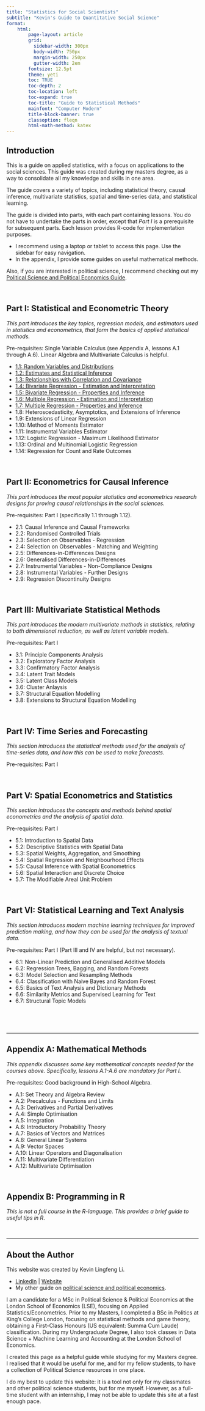 ```yaml
---
title: "Statistics for Social Scientists"
subtitle: "Kevin's Guide to Quantitative Social Science"
format:
    html:
        page-layout: article
        grid:
          sidebar-width: 300px
          body-width: 750px
          margin-width: 250px
          gutter-width: 2em
        fontsize: 12.5pt
        theme: yeti
        toc: TRUE
        toc-depth: 2
        toc-location: left
        toc-expand: true
        toc-title: "Guide to Statistical Methods"
        mainfont: "Computer Modern"
        title-block-banner: true
        classoption: fleqn
        html-math-method: katex
---
```


## Introduction

This is a guide on applied statistics, with a focus on applications to the social sciences. This guide was created during my masters degree, as a way to consolidate all my knowledge and skills in one area.

The guide covers a variety of topics, including statistical theory, causal inference, multivariate statistics, spatial and time-series data, and statistical learning.

The guide is divided into parts, with each part containing lessons. You do not have to undertake the parts in order, except that *Part I* is a prerequisite for subsequent parts. Each lesson provides R-code for implementation purposes.

-   I recommend using a laptop or tablet to access this page. Use the sidebar for easy navigation.
-   In the appendix, I provide some guides on useful mathematical methods.

Also, if you are interested in political science, I recommend checking out my [Political Science and Political Economics Guide](https://politicalscience.github.io).

<br />

## Part I: Statistical and Econometric Theory

*This part introduces the key topics, regression models, and estimators used in statistics and econometrics, that form the basics of applied statistical methods.*

Pre-requisites: Single Variable Calculus (see Appendix A, lessons A.1 through A.6). Linear Algebra and Multivariate Calculus is helpful.

-   [1.1: Random Variables and Distributions](https://statsnotes.github.io/theory/1.html)
-   [1.2: Estimates and Statistical Inference](https://statsnotes.github.io/theory/2.html)
-   [1.3: Relationships with Correlation and Covariance](https://statsnotes.github.io/theory/3.html)
-   [1.4: Bivariate Regression - Estimation and Interpretation](https://statsnotes.github.io/theory/4.html)
-   [1.5: Bivariate Regression - Properties and Inference](https://statsnotes.github.io/theory/5.html)
-   [1.6: Multiple Regression - Estimation and Interpretation](https://statsnotes.github.io/theory/6.html)
-   [1.7: Multiple Regression - Properties and Inference](https://statsnotes.github.io/theory/7.html)
-   1.8: Heteroscedasticity, Asymptotics, and Extensions of Inference
-   1.9: Extensions of Linear Regression
-   1.10: Method of Moments Estimator
-   1.11: Instrumental Variables Estimator
-   1.12: Logistic Regression - Maximum Likelihood Estimator
-   1.13: Ordinal and Multinomial Logistic Regression
-   1.14: Regression for Count and Rate Outcomes

<br />

## Part II: Econometrics for Causal Inference

*This part introduces the most popular statistics and econometrics research designs for proving causal relationships in the social sciences.*

Pre-requisites: Part I (specifically 1.1 through 1.12).

-   2.1: Causal Inference and Causal Frameworks
-   2.2: Randomised Controlled Trials
-   2.3: Selection on Observables - Regression
-   2.4: Selection on Observables - Matching and Weighting
-   2.5: Differences-in-Differences Designs
-   2.6: Generalised Differences-in-Differences
-   2.7: Instrumental Variables - Non-Compliance Designs
-   2.8: Instrumental Variables - Further Designs
-   2.9: Regression Discontinuity Designs

<br />

## Part III: Multivariate Statistical Methods

*This part introduces the modern multivariate methods in statistics, relating to both dimensional reduction, as well as latent variable models.*

Pre-requisites: Part I

-   3.1: Principle Components Analysis
-   3.2: Exploratory Factor Analysis
-   3.3: Confirmatory Factor Analysis
-   3.4: Latent Trait Models
-   3.5: Latent Class Models
-   3.6: Cluster Anlaysis
-   3.7: Structural Equation Modelling
-   3.8: Extensions to Structural Equation Modelling

<br />

## Part IV: Time Series and Forecasting

*This section introduces the statistical methods used for the analysis of time-series data, and how this can be used to make forecasts.*

Pre-requisites: Part I

<br />

## Part V: Spatial Econometrics and Statistics

*This section introduces the concepts and methods behind spatial econometrics and the analysis of spatial data*.

Pre-requisites: Part I

-   5.1: Introduction to Spatial Data
-   5.2: Descriptive Statistics with Spatial Data
-   5.3: Spatial Weights, Aggregation, and Smoothing
-   5.4: Spatial Regression and Neighbourhood Effects
-   5.5: Causal Inference with Spatial Econometrics
-   5.6: Spatial Interaction and Discrete Choice
-   5.7: The Modifiable Areal Unit Problem

<br />

## Part VI: Statistical Learning and Text Analysis

*This section introduces modern machine learning techniques for improved prediction making, and how they can be used for the analysis of textual data.*

Pre-requisites: Part I (Part III and IV are helpful, but not necessary).

-   6.1: Non-Linear Prediction and Generalised Additive Models
-   6.2: Regression Trees, Bagging, and Random Forests
-   6.3: Model Selection and Resampling Methods
-   6.4: Classification with Naive Bayes and Random Forest
-   6.5: Basics of Text Analysis and Dictionary Methods
-   6.6: Similarity Metrics and Supervised Learning for Text
-   6.7: Structural Topic Models

<br />

<br />

------------------------------------------------------------------------

## Appendix A: Mathematical Methods

*This appendix discusses some key mathematical concepts needed for the courses above. Specifically, lessons A.1-A.6 are mandatory for Part I.*

Pre-requisites: Good background in High-School Algebra.

-   A.1: Set Theory and Algebra Review
-   A.2: Precalculus - Functions and Limits
-   A.3: Derivatives and Partial Derivatives
-   A.4: Simple Optimisation
-   A.5: Integration
-   A.6: Introductory Probability Theory
-   A.7: Basics of Vectors and Matrices
-   A.8: General Linear Systems
-   A.9: Vector Spaces
-   A.10: Linear Operators and Diagonalisation
-   A.11: Multivariate Differentiation
-   A.12: Multivariate Optimisation

<br />

## Appendix B: Programming in R

*This is not a full course in the R-language. This provides a brief guide to useful tips in R*.

<br />

------------------------------------------------------------------------

## About the Author

This website was created by Kevin Lingfeng Li.

-   [LinkedIn](https://www.linkedin.com/in/kevinlingfengli/) \| [Website](https://kevinli03.github.io/)
-   My other guide on [political science and political economics](https://politicalscience.github.io).

I am a candidate for a MSc in Political Science & Political Economics at the London School of Economics (LSE), focusing on Applied Statistics/Econometrics. Prior to my Masters, I completed a BSc in Politics at King’s College London, focusing on statistical methods and game theory, obtaining a First-Class Honours (US equivalent: Summa Cum Laude) classification. During my Undergraduate Degree, I also took classes in Data Science + Machine Learning and Accounting at the London School of Economics.

I created this page as a helpful guide while studying for my Masters degree. I realised that it would be useful for me, and for my fellow students, to have a collection of Political Science resources in one place.

I do my best to update this website: it is a tool not only for my classmates and other political science students, but for me myself. However, as a full-time student with an internship, I may not be able to update this site at a fast enough pace.
